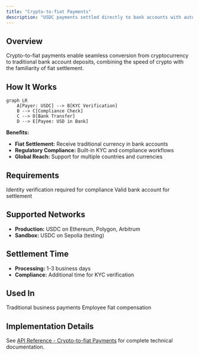 ```yaml
---
title: "Crypto-to-fiat Payments"
description: "USDC payments settled directly to bank accounts with automatic conversion"
---
```


## Overview

Crypto-to-fiat payments enable seamless conversion from cryptocurrency to traditional bank account deposits, combining the speed of crypto with the familiarity of fiat settlement.

## How It Works

```mermaid
graph LR
    A[Payer: USDC] --> B[KYC Verification]
    B --> C[Compliance Check]
    C --> D[Bank Transfer]
    D --> E[Payee: USD in Bank]
```

**Benefits:**
- **Fiat Settlement:** Receive traditional currency in bank accounts
- **Regulatory Compliance:** Built-in KYC and compliance workflows
- **Global Reach:** Support for multiple countries and currencies

## Requirements

<CardGroup cols={2}>
  <Card title="Payer KYC" icon="shield-check">
    Identity verification required for compliance
  </Card>
  
  <Card title="Bank Account" icon="building-columns">
    Valid bank account for settlement
  </Card>
</CardGroup>

## Supported Networks

- **Production:** USDC on Ethereum, Polygon, Arbitrum
- **Sandbox:** USDC on Sepolia (testing)

## Settlement Time

- **Processing:** 1-3 business days
- **Compliance:** Additional time for KYC verification

## Used In

<CardGroup cols={2}>
  <Card title="Invoicing" href="/use-cases/invoicing">
    Traditional business payments
  </Card>
  
  <Card title="Payroll" href="/use-cases/payroll">
    Employee fiat compensation
  </Card>
</CardGroup>

## Implementation Details

See [API Reference - Crypto-to-fiat Payments](/api-reference/crypto-to-fiat-payments) for complete technical documentation.